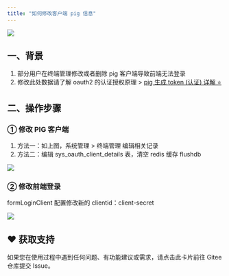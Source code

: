 ```yaml
---
title: "如何修改客户端 pig 信息"
---
```


![](/images/1674884677062-aab822c8-f238-4ec0-bdca-1fc7223a8f3b.png)

## 一、背景

1. 部分用户在终端管理修改或者删除 pig 客户端导致前端无法登录
2. 修改此处数据请了解 oauth2 的认证授权原理 > [pig 生成 token (认证) 详解 ⭐️](https://wiki.pig4cloud.com/backend/auth/pig-token-authentication)

## 二、操作步骤

### ① 修改 PIG 客户端

1. 方法一：如上图，系统管理 > 终端管理 编辑相关记录
2. 方法二：编辑 sys_oauth_client_details 表，清空 redis 缓存 flushdb

![](https://minio.pigx.vip/oss/202301/1674885052.png)

### ② 修改前端登录

formLoginClient 配置修改新的 clientid：client-secret

![](https://minio.pigx.vip/oss/202301/1674885285.png)

## ♥️ 获取支持
<Card title="遇到问题？" horizontal icon="link" href="https://gitee.com/log4j/pig/issues">
  如果您在使用过程中遇到任何问题、有功能建议或需求，请点击此卡片前往 Gitee 仓库提交 Issue。
</Card>

